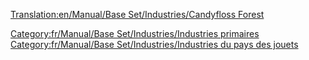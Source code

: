 [[Translation:en/Manual/Base Set/Industries/Candyfloss Forest]]

{{fr/Manual/Base Set/Industries/Industries|image=en/Manual/Base Set/Industries/CandyflossForest.png
|nom=Forêt de barbe à papa
|climats=[[fr/Manual/Climat#pays-des-jouets|Pays des jouets]]
|accepte=Rien
|produit=[[fr/Manual/Base Set/Cargos/Barbe à papa|Barbe à papa]]
|notes=Absent des autres [[fr/Manual/Climat|climats]].
}}

[[Category:fr/Manual/Base Set/Industries/Industries primaires]]
[[Category:fr/Manual/Base Set/Industries/Industries du pays des jouets]]